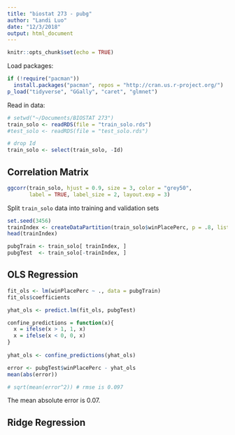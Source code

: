 ```yaml
---
title: "biostat 273 - pubg"
author: "Landi Luo"
date: "12/3/2018"
output: html_document
---
```


```r
knitr::opts_chunk$set(echo = TRUE)
```

Load packages:
```r
if (!require("pacman"))  
  install.packages("pacman", repos = "http://cran.us.r-project.org/")
p_load("tidyverse", "GGally", "caret", "glmnet")
```

Read in data:
```r
# setwd("~/Documents/BIOSTAT 273")
train_solo <- readRDS(file = "train_solo.rds")
#test_solo <- readRDS(file = "test_solo.rds")
```

```r
# drop Id
train_solo <- select(train_solo, -Id)
```

## Correlation Matrix
```r
ggcorr(train_solo, hjust = 0.9, size = 3, color = "grey50",
       label = TRUE, label_size = 2, layout.exp = 3)
```

Split `train_solo` data into training and validation sets
```r
set.seed(3456)
trainIndex <- createDataPartition(train_solo$winPlacePerc, p = .8, list = FALSE, times = 1)
head(trainIndex)

pubgTrain <- train_solo[ trainIndex, ]
pubgTest  <- train_solo[-trainIndex, ]
```


## OLS Regression
```r
fit_ols <- lm(winPlacePerc ~ ., data = pubgTrain)
fit_ols$coefficients

yhat_ols <- predict.lm(fit_ols, pubgTest)

confine_predictions = function(x){
  x = ifelse(x > 1, 1, x)
  x = ifelse(x < 0, 0, x)
}
 
yhat_ols <- confine_predictions(yhat_ols)

error <- pubgTest$winPlacePerc - yhat_ols
mean(abs(error))

# sqrt(mean(error^2)) # rmse is 0.097
```
The mean absolute error is 0.07.

## Ridge Regression
```r

```
